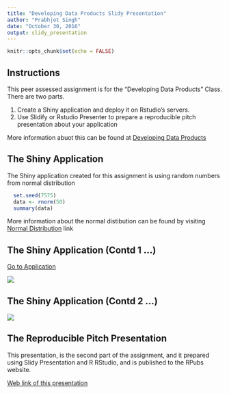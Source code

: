 ---
title: "Developing Data Products Slidy Presentation"
author: "Prabhjot Singh"
date: "October 30, 2016"
output: slidy_presentation
---

```{r setup, include=FALSE}
knitr::opts_chunk$set(echo = FALSE)
```

## Instructions

This peer assessed assignment is for the "Developing Data Products" Class. There are two parts.

1. Create a Shiny application and deploy it on Rstudio's servers. 
2. Use Slidify or Rstudio Presenter to prepare a reproducible pitch presentation about your application

More information abuot this can be found at [Developing Data Products](https://www.coursera.org/learn/data-products/peer/tMYrn/course-project-shiny-application-and-reproducible-pitch)


## The Shiny Application 

The Shiny application created for this assignment is using random numbers from normal distribution

```{r echo=TRUE}
  set.seed(7575)
  data <- rnorm(50)
  summary(data)

```

More information about the normal distibution can be found by visiting [Normal Distribution](https://stat.ethz.ch/R-manual/R-devel/library/stats/html/Normal.html) link

## The Shiny Application (Contd 1 ...)


[Go to Application](https://prabhjot75.shinyapps.io/myfirstshinyapplication/)

![](reactive.png)

## The Shiny Application (Contd 2 ...)
![](eventbased.png)


## The Reproducible Pitch Presentation

This presentation, is the second part of the assignment, and it prepared using  Slidy Presentation and R RStudio, and is published to the RPubs website.

[Web link of this presentation](http://rpubs.com/prabhjot75/ddpslidypresentstion)

